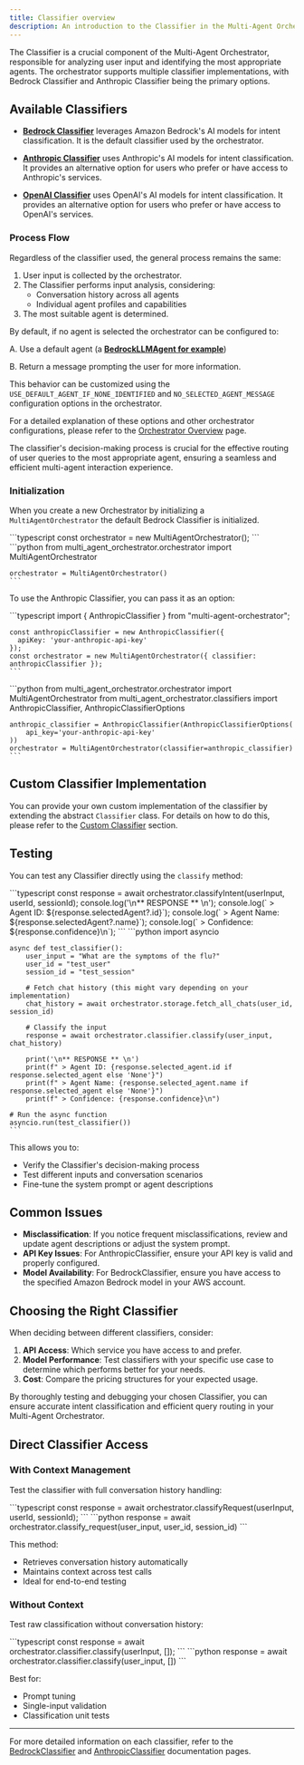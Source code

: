 ```yaml
---
title: Classifier overview
description: An introduction to the Classifier in the Multi-Agent Orchestrator
---
```


The Classifier is a crucial component of the Multi-Agent Orchestrator, responsible for analyzing user input and identifying the most appropriate agents. The orchestrator supports multiple classifier implementations, with Bedrock Classifier and Anthropic Classifier being the primary options.

## Available Classifiers

- **[Bedrock Classifier](/multi-agent-orchestrator/classifiers/built-in/bedrock-classifier)** leverages Amazon Bedrock's AI models for intent classification. It is the default classifier used by the orchestrator.

- **[Anthropic Classifier](/multi-agent-orchestrator/classifiers/built-in/anthropic-classifier)** uses Anthropic's AI models for intent classification. It provides an alternative option for users who prefer or have access to Anthropic's services.

- **[OpenAI Classifier](/multi-agent-orchestrator/classifiers/built-in/openai-classifier)** uses OpenAI's AI models for intent classification. It provides an alternative option for users who prefer or have access to OpenAI's services.


### Process Flow

Regardless of the classifier used, the general process remains the same:

1. User input is collected by the orchestrator.
2. The Classifier performs input analysis, considering:
   - Conversation history across all agents
   - Individual agent profiles and capabilities
3. The most suitable agent is determined.

By default, if no agent is selected the orchestrator can be configured to:

A. Use a default agent (a **[BedrockLLMAgent for example](/multi-agent-orchestrator/agents/built-in/bedrock-llm-agent)**)

B. Return a message prompting the user for more information.

This behavior can be customized using the `USE_DEFAULT_AGENT_IF_NONE_IDENTIFIED` and `NO_SELECTED_AGENT_MESSAGE` configuration options in the orchestrator.

For a detailed explanation of these options and other orchestrator configurations, please refer to the [Orchestrator Overview](/multi-agent-orchestrator/orchestrator/overview#agent-selection-and-default-behavior) page.

The classifier's decision-making process is crucial for the effective routing of user queries to the most appropriate agent, ensuring a seamless and efficient multi-agent interaction experience.
### Initialization

When you create a new Orchestrator by initializing a `MultiAgentOrchestrator` the default Bedrock Classifier is initialized.


<Tabs syncKey="runtime">
  <TabItem label="TypeScript" icon="seti:typescript" color="blue">
    ```typescript
    const orchestrator = new MultiAgentOrchestrator();
    ```
  </TabItem>
  <TabItem label="Python" icon="seti:python">
    ```python
    from multi_agent_orchestrator.orchestrator import MultiAgentOrchestrator

    orchestrator = MultiAgentOrchestrator()
    ```
  </TabItem>
</Tabs>

To use the Anthropic Classifier, you can pass it as an option:

<Tabs syncKey="runtime">
  <TabItem label="TypeScript" icon="seti:typescript" color="blue">
    ```typescript
    import { AnthropicClassifier } from "multi-agent-orchestrator";

    const anthropicClassifier = new AnthropicClassifier({
      apiKey: 'your-anthropic-api-key'
    });
    const orchestrator = new MultiAgentOrchestrator({ classifier: anthropicClassifier });
    ```
  </TabItem>
  <TabItem label="Python" icon="seti:python">
    ```python
    from multi_agent_orchestrator.orchestrator import MultiAgentOrchestrator
    from multi_agent_orchestrator.classifiers import AnthropicClassifier, AnthropicClassifierOptions

    anthropic_classifier = AnthropicClassifier(AnthropicClassifierOptions(
        api_key='your-anthropic-api-key'
    ))
    orchestrator = MultiAgentOrchestrator(classifier=anthropic_classifier)
    ```
  </TabItem>
</Tabs>

## Custom Classifier Implementation

You can provide your own custom implementation of the classifier by extending the abstract `Classifier` class. For details on how to do this, please refer to the [Custom Classifier](/multi-agent-orchestrator/classifiers/custom-classifier) section.

## Testing

You can test any Classifier directly using the `classify` method:

<Tabs syncKey="runtime">
  <TabItem label="TypeScript" icon="seti:typescript" color="blue">
    ```typescript
    const response = await orchestrator.classifyIntent(userInput, userId, sessionId);
    console.log('\n** RESPONSE ** \n');
    console.log(` > Agent ID: ${response.selectedAgent?.id}`);
    console.log(` > Agent Name: ${response.selectedAgent?.name}`);
    console.log(` > Confidence: ${response.confidence}\n`);
    ```
  </TabItem>
  <TabItem label="Python" icon="seti:python">
    ```python
    import asyncio

    async def test_classifier():
        user_input = "What are the symptoms of the flu?"
        user_id = "test_user"
        session_id = "test_session"

        # Fetch chat history (this might vary depending on your implementation)
        chat_history = await orchestrator.storage.fetch_all_chats(user_id, session_id)

        # Classify the input
        response = await orchestrator.classifier.classify(user_input, chat_history)

        print('\n** RESPONSE ** \n')
        print(f" > Agent ID: {response.selected_agent.id if response.selected_agent else 'None'}")
        print(f" > Agent Name: {response.selected_agent.name if response.selected_agent else 'None'}")
        print(f" > Confidence: {response.confidence}\n")

    # Run the async function
    asyncio.run(test_classifier())
    ```
  </TabItem>
</Tabs>

This allows you to:
- Verify the Classifier's decision-making process
- Test different inputs and conversation scenarios
- Fine-tune the system prompt or agent descriptions

## Common Issues

- **Misclassification**: If you notice frequent misclassifications, review and update agent descriptions or adjust the system prompt.
- **API Key Issues**: For AnthropicClassifier, ensure your API key is valid and properly configured.
- **Model Availability**: For BedrockClassifier, ensure you have access to the specified Amazon Bedrock model in your AWS account.

## Choosing the Right Classifier

When deciding between different classifiers, consider:

1. **API Access**: Which service you have access to and prefer.
2. **Model Performance**: Test classifiers with your specific use case to determine which performs better for your needs.
3. **Cost**: Compare the pricing structures for your expected usage.

By thoroughly testing and debugging your chosen Classifier, you can ensure accurate intent classification and efficient query routing in your Multi-Agent Orchestrator.

## Direct Classifier Access

### With Context Management
Test the classifier with full conversation history handling:

<Tabs syncKey="runtime">
  <TabItem label="TypeScript" icon="seti:typescript" color="blue">
    ```typescript
    const response = await orchestrator.classifyRequest(userInput, userId, sessionId);
    ```
  </TabItem>
  <TabItem label="Python" icon="seti:python">
    ```python
    response = await orchestrator.classify_request(user_input, user_id, session_id)
    ```
  </TabItem>
</Tabs>

This method:
- Retrieves conversation history automatically
- Maintains context across test calls
- Ideal for end-to-end testing

### Without Context
Test raw classification without conversation history:

<Tabs syncKey="runtime">
  <TabItem label="TypeScript" icon="seti:typescript" color="blue">
    ```typescript
    const response = await orchestrator.classifier.classify(userInput, []);
    ```
  </TabItem>
  <TabItem label="Python" icon="seti:python">
    ```python
    response = await orchestrator.classifier.classify(user_input, [])
    ```
  </TabItem>
</Tabs>

Best for:
- Prompt tuning
- Single-input validation
- Classification unit tests

---

For more detailed information on each classifier, refer to the [BedrockClassifier](/multi-agent-orchestrator/classifiers/built-in/bedrock-classifier) and [AnthropicClassifier](/classifiers/built-in/anthropic-classifier) documentation pages.